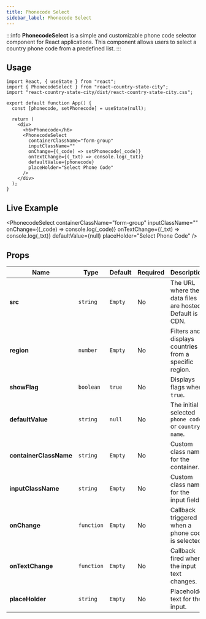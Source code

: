```yaml
---
title: Phonecode Select
sidebar_label: Phonecode Select
---
```



:::info
**PhonecodeSelect** is a simple and customizable phone code selector component for React applications. This component allows users to select a country phone code from a predefined list.
:::

## Usage

```tsx
import React, { useState } from "react";
import { PhonecodeSelect } from "react-country-state-city";
import "react-country-state-city/dist/react-country-state-city.css";

export default function App() {
  const [phonecode, setPhonecode] = useState(null);

  return (
    <div>
      <h6>Phonecode</h6>
      <PhonecodeSelect
        containerClassName="form-group"
        inputClassName=""
        onChange={(_code) => setPhonecode(_code)}
        onTextChange={(_txt) => console.log(_txt)}
        defaultValue={phonecode}
        placeHolder="Select Phone Code"
      />
    </div>
  );
}
```

## Live Example

<PhonecodeSelect
containerClassName="form-group"
inputClassName=""
onChange={(_code) => console.log(_code)}
onTextChange={(_txt) => console.log(_txt)}
defaultValue={null}
placeHolder="Select Phone Code"
/>

## Props

| Name                   | Type       | Default | Required | Description                                                |
| ---------------------- | ---------- | ------- | -------- | ---------------------------------------------------------- |
| **src**                | `string`   | `Empty` | No       | The URL where the data files are hosted. Default is a CDN. |
| **region**             | `number`   | `Empty` | No       | Filters and displays countries from a specific region.     |
| **showFlag**           | `boolean`  | `true`  | No       | Displays flags when `true`.                                |
| **defaultValue**       | `string`   | `null`  | No       | The initial selected `phone code` or `country name`.                           |
| **containerClassName** | `string`   | `Empty` | No       | Custom class name for the container.                       |
| **inputClassName**     | `string`   | `Empty` | No       | Custom class name for the input field.                     |
| **onChange**           | `function` | `Empty` | No       | Callback triggered when a phone code is selected.          |
| **onTextChange**       | `function` | `Empty` | No       | Callback fired when the input text changes.                |
| **placeHolder**        | `string`   | `Empty` | No       | Placeholder text for the input.                            |
